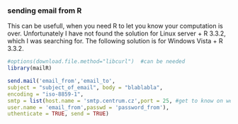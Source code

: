 
### sending email from R
This can be usefull, when you need R to let you know your computation is over. Unfortunately I have not found the solution for Linux server + R 3.3.2, which I was searching for. The following solution is for Windows Vista + R 3.3.2.

```r
#options(download.file.method="libcurl")  #can be needed
library(mailR)

send.mail('email_from','email_to',
subject = "subject_of_email", body = "blablabla",
encoding = "iso-8859-1",
smtp = list(host.name = 'smtp.centrum.cz',port = 25, #get to know on web peages of your email provider
user.name = 'email_from',passwd = 'password_from'),
uthenticate = TRUE, send = TRUE)
```
